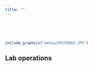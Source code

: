 ```yaml
---
title: ""
---
```

<br>
<br>
<br>
```r
include_graphics("media/DSCF0082.JPG")
```
<!--z

library(knitr)
rmarkdown::render_site()# build website
# rmarkdown::render_site("index.Rmd")# build webpage
  q(save="no")  
-->
## Lab operations


